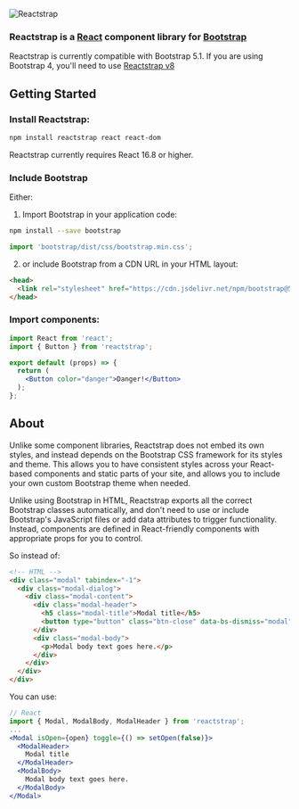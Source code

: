 
<Meta title="Home/Installation" />

![Reactstrap](logo.svg)

### Reactstrap is a [React](https://reactjs.org) component library for [Bootstrap](https://getbootstrap.com)

Reactstrap is currently compatible with Bootstrap 5.1.  If you are using Bootstrap 4, you'll need to use [Reactstrap v8](./legacy/8.10.1)

## Getting Started

### Install Reactstrap:

```sh
npm install reactstrap react react-dom
```

Reactstrap currently requires React 16.8 or higher.

### Include Bootstrap

Either:

1. Import Bootstrap in your application code:

```sh
npm install --save bootstrap
```
```javascript
import 'bootstrap/dist/css/bootstrap.min.css';
```

2. or include Bootstrap from a CDN URL in your HTML layout:

```html
<head>
  <link rel="stylesheet" href="https://cdn.jsdelivr.net/npm/bootstrap@5.1.0/dist/css/bootstrap.min.css" />
</head>
```

### Import components:

```jsx
import React from 'react';
import { Button } from 'reactstrap';

export default (props) => {
  return (
    <Button color="danger">Danger!</Button>
  );
};
```

## About

Unlike some component libraries, Reactstrap does not embed its own styles, and instead depends on the Bootstrap CSS framework for its styles and theme.
This allows you to have consistent styles across your React-based components and static parts of your site, and allows you to include your own custom Bootstrap theme when needed.

Unlike using Bootstrap in HTML, Reactstrap exports all the correct Bootstrap classes automatically, and don't need to use or include Bootstrap's JavaScript files or add data attributes to trigger functionality.  Instead, components are defined in React-friendly components with appropriate props for you to control.

So instead of:

```html
<!-- HTML -->
<div class="modal" tabindex="-1">
  <div class="modal-dialog">
    <div class="modal-content">
      <div class="modal-header">
        <h5 class="modal-title">Modal title</h5>
        <button type="button" class="btn-close" data-bs-dismiss="modal" aria-label="Close"></button>
      </div>
      <div class="modal-body">
        <p>Modal body text goes here.</p>
      </div>
    </div>
  </div>
</div>
```

You can use:
```jsx
// React
import { Modal, ModalBody, ModalHeader } from 'reactstrap';
...
<Modal isOpen={open} toggle={() => setOpen(false)}>
  <ModalHeader>
    Modal title
  </ModalHeader>
  <ModalBody>
    Modal body text goes here.
  </ModalBody>
</Modal>

```
